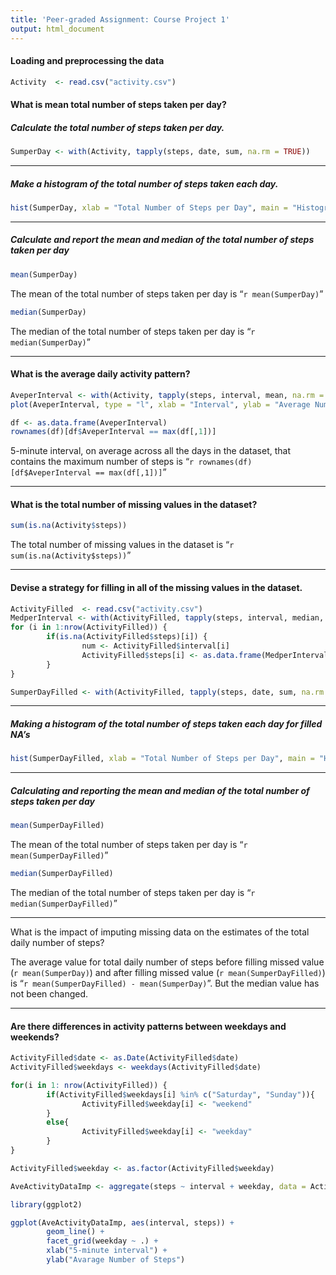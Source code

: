 ```yaml
---
title: 'Peer-graded Assignment: Course Project 1'
output: html_document
---
```


#### Loading and preprocessing the data

```r
Activity  <- read.csv("activity.csv")
```

#### What is mean total number of steps taken per day?

##### Calculate the total number of steps taken per day.

```r
SumperDay <- with(Activity, tapply(steps, date, sum, na.rm = TRUE))
```

___________________________________________________________________

##### Make a histogram of the total number of steps taken each day.

```r
hist(SumperDay, xlab = "Total Number of Steps per Day", main = "Histogram of total number of steps per day")
```

______________________________________________________________________________________________

##### Calculate and report the mean and median of the total number of steps taken per day

```r
mean(SumperDay)
```

The mean of the total number of steps taken per day is "`r mean(SumperDay)`"

```r
median(SumperDay)
```
The median of the total number of steps taken per day is "`r median(SumperDay)`"

_____________________________________________________________________________

#### What is the average daily activity pattern?

```r
AveperInterval <- with(Activity, tapply(steps, interval, mean, na.rm = TRUE))
plot(AveperInterval, type = "l", xlab = "Interval", ylab = "Average Number of Steps")
```
```r
df <- as.data.frame(AveperInterval)
rownames(df)[df$AveperInterval == max(df[,1])]
```

5-minute interval, on average across all the days in the dataset, that contains the maximum number of steps is "`r rownames(df)[df$AveperInterval == max(df[,1])]`"

_____________________________________________________________________________________________________

#### What is the total number of missing values in the dataset?

```r
sum(is.na(Activity$steps))
```

The total number of missing values in the dataset is "`r sum(is.na(Activity$steps))`"

_____________________________________________________________________________________________________

#### Devise a strategy for filling in all of the missing values in the dataset.

```r
ActivityFilled  <- read.csv("activity.csv")
MedperInterval <- with(ActivityFilled, tapply(steps, interval, median, na.rm = TRUE))
for (i in 1:nrow(ActivityFilled)) {
        if(is.na(ActivityFilled$steps)[i]) { 
                num <- ActivityFilled$interval[i]  
                ActivityFilled$steps[i] <- as.data.frame(MedperInterval)[rownames(MedperInterval) == num, ]
        }
}
```


```r
SumperDayFilled <- with(ActivityFilled, tapply(steps, date, sum, na.rm = TRUE))
```

___________________________________________________________________

##### Making a histogram of the total number of steps taken each day for filled NA's

```r
hist(SumperDayFilled, xlab = "Total Number of Steps per Day", main = "Histogram of total number of steps per day")
```

______________________________________________________________________________________________

##### Calculating and reporting the mean and median of the total number of steps taken per day

```r
mean(SumperDayFilled)
```

The mean of the total number of steps taken per day is "`r mean(SumperDayFilled)`"

```r
median(SumperDayFilled)
```
The median of the total number of steps taken per day is "`r median(SumperDayFilled)`"

_____________________________________________________________________________

What is the impact of imputing missing data on the estimates of the total daily number of steps?

The average value for total daily number of steps before filling missed value (`r mean(SumperDay)`) and after  filling missed value (`r mean(SumperDayFilled)`) is "`r mean(SumperDayFilled) - mean(SumperDay)`". But the median value has not been changed.

_____________________________________________________________________________

#### Are there differences in activity patterns between weekdays and weekends?

```r
ActivityFilled$date <- as.Date(ActivityFilled$date)
ActivityFilled$weekdays <- weekdays(ActivityFilled$date)
```

```r
for(i in 1: nrow(ActivityFilled)) {
        if(ActivityFilled$weekdays[i] %in% c("Saturday", "Sunday")){
                ActivityFilled$weekday[i] <- "weekend"  
        }
        else{
                ActivityFilled$weekday[i] <- "weekday"
        }
}
```

```r
ActivityFilled$weekday <- as.factor(ActivityFilled$weekday)
```

```r
AveActivityDataImp <- aggregate(steps ~ interval + weekday, data = ActivityFilled, mean)

library(ggplot2)

ggplot(AveActivityDataImp, aes(interval, steps)) + 
        geom_line() + 
        facet_grid(weekday ~ .) +
        xlab("5-minute interval") + 
        ylab("Avarage Number of Steps")
```





